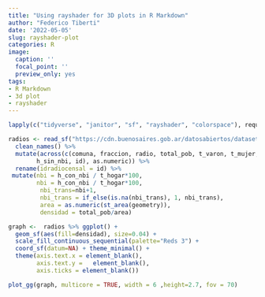 ```yaml
---
title: "Using rayshader for 3D plots in R Markdown"
author: "Federico Tiberti"
date: '2022-05-05'
slug: rayshader-plot
categories: R
image:
  caption: ''
  focal_point: ''
  preview_only: yes
tags:
- R Markdown
- 3d plot
- rayshader
---
```


```r
lapply(c("tidyverse", "janitor", "sf", "rayshader", "colorspace"), require, character.only=T)
```

```r
radios <- read_sf("https://cdn.buenosaires.gob.ar/datosabiertos/datasets/informacion-censal-por-radio/informacion-censal-por-radio-2010.csv") %>% 
  clean_names() %>%
  mutate(across(c(comuna, fraccion, radio, total_pob, t_varon, t_mujer, t_vivienda, v_particul, v_colectiv, t_hogar, h_con_nbi, 
        h_sin_nbi, id), as.numeric)) %>% 
  rename(idradiocensal = id) %>% 
 mutate(nbi = h_con_nbi / t_hogar*100,
        nbi = h_con_nbi / t_hogar*100,
         nbi_trans=nbi+1, 
         nbi_trans = if_else(is.na(nbi_trans), 1, nbi_trans), 
         area = as.numeric(st_area(geometry)), 
         densidad = total_pob/area)

graph <-  radios %>% ggplot() +
  geom_sf(aes(fill=densidad), size=0.04) +
  scale_fill_continuous_sequential(palette="Reds 3") +
  coord_sf(datum=NA) + theme_minimal() +
  theme(axis.text.x = element_blank(),
        axis.text.y =   element_blank(),
        axis.ticks = element_blank()) 

plot_gg(graph, multicore = TRUE, width = 6 ,height=2.7, fov = 70)
```



